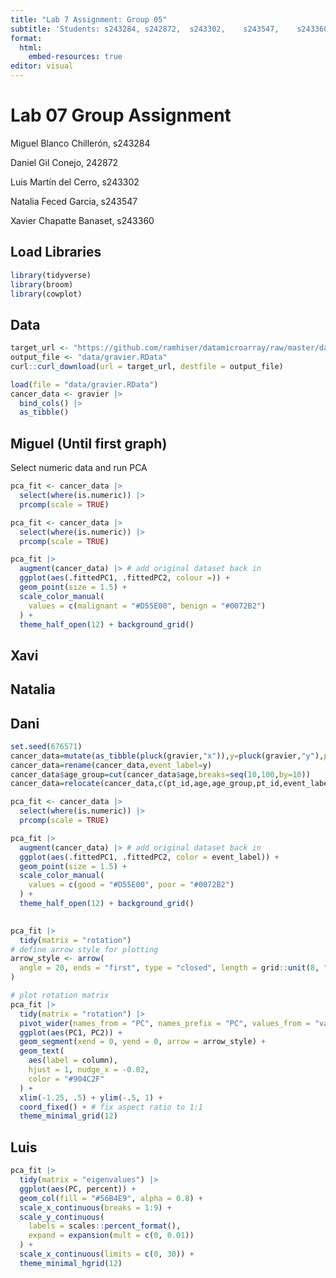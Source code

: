 ```yaml
---
title: "Lab 7 Assignment: Group 05"
subtitle: 'Students: s243284, s242872,	s243302,	s243547,	s243360'
format:
  html:
    embed-resources: true
editor: visual
---
```


# Lab 07 Group Assignment

Miguel Blanco Chillerón, s243284

Daniel Gil Conejo, 242872

Luis Martín del Cerro, s243302

Natalia Feced Garcia, s243547

Xavier Chapatte Banaset, s243360

## Load Libraries

```r
library(tidyverse)
library(broom)
library(cowplot)
```

## Data

```r
target_url <- "https://github.com/ramhiser/datamicroarray/raw/master/data/gravier.RData"
output_file <- "data/gravier.RData"
curl::curl_download(url = target_url, destfile = output_file)
```

```r
load(file = "data/gravier.RData")
cancer_data <- gravier |> 
  bind_cols() |> 
  as_tibble()
```

## Miguel (Until first graph)

Select numeric data and run PCA

```r
pca_fit <- cancer_data |> 
  select(where(is.numeric)) |> 
  prcomp(scale = TRUE)
```

```r
pca_fit <- cancer_data |> 
  select(where(is.numeric)) |> 
  prcomp(scale = TRUE)

pca_fit |>
  augment(cancer_data) |> # add original dataset back in
  ggplot(aes(.fittedPC1, .fittedPC2, colour =)) + 
  geom_point(size = 1.5) +
  scale_color_manual(
    values = c(malignant = "#D55E00", benign = "#0072B2")
  ) +
  theme_half_open(12) + background_grid()
```

## Xavi

## Natalia

## Dani

```r
set.seed(676571)
cancer_data=mutate(as_tibble(pluck(gravier,"x")),y=pluck(gravier,"y"),pt_id=1:length(pluck(gravier, "y")),age=round(rnorm(length(pluck(gravier,"y")),mean=55,sd=10),1))
cancer_data=rename(cancer_data,event_label=y)
cancer_data$age_group=cut(cancer_data$age,breaks=seq(10,100,by=10))
cancer_data=relocate(cancer_data,c(pt_id,age,age_group,pt_id,event_label))

pca_fit <- cancer_data |> 
  select(where(is.numeric)) |> 
  prcomp(scale = TRUE)

pca_fit |>
  augment(cancer_data) |> # add original dataset back in
  ggplot(aes(.fittedPC1, .fittedPC2, color = event_label)) + 
  geom_point(size = 1.5) +
  scale_color_manual(
    values = c(good = "#D55E00", poor = "#0072B2")
  ) +
  theme_half_open(12) + background_grid() 
  
```

```r
pca_fit |>
  tidy(matrix = "rotation")
# define arrow style for plotting
arrow_style <- arrow(
  angle = 20, ends = "first", type = "closed", length = grid::unit(8, "pt")
)

# plot rotation matrix
pca_fit |>
  tidy(matrix = "rotation") |>
  pivot_wider(names_from = "PC", names_prefix = "PC", values_from = "value") |>
  ggplot(aes(PC1, PC2)) +
  geom_segment(xend = 0, yend = 0, arrow = arrow_style) +
  geom_text(
    aes(label = column),
    hjust = 1, nudge_x = -0.02, 
    color = "#904C2F"
  ) +
  xlim(-1.25, .5) + ylim(-.5, 1) +
  coord_fixed() + # fix aspect ratio to 1:1
  theme_minimal_grid(12)
```

## Luis

```r
pca_fit |>
  tidy(matrix = "eigenvalues") |>
  ggplot(aes(PC, percent)) +
  geom_col(fill = "#56B4E9", alpha = 0.8) +
  scale_x_continuous(breaks = 1:9) +
  scale_y_continuous(
    labels = scales::percent_format(),
    expand = expansion(mult = c(0, 0.01))
  ) +
  scale_x_continuous(limits = c(0, 30)) +
  theme_minimal_hgrid(12)
```
